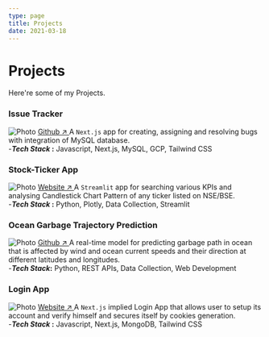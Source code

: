 ```yaml
---
type: page
title: Projects
date: 2021-03-18
---
```


# Projects

Here're some of my Projects.


### Issue Tracker

<Image
  src="/images/issue-tracker.png"
  alt="Photo"
  width={1125}
  height={750}
  priority
  className="next-image"
/>
[Github ↗ ](https://github.com/dhruvsinghal7494/Issue-Tracker) A `Next.js` app for
creating, assigning and resolving bugs with integration of MySQL database.
<br /> -**_Tech Stack_ :** Javascript, Next.js, MySQL, GCP, Tailwind CSS

### Stock-Ticker App

<Image
  src="/images/stock.png"
  alt="Photo"
  width={1125}
  height={750}
  priority
  className="next-image"
/>
[Website ↗ ](https://stockapi.streamlit.app/) A `Streamlit` app for searching various
KPIs and analysing Candlestick Chart Pattern of any ticker listed on NSE/BSE.
<br /> -**_Tech Stack_ :** Python, Plotly, Data Collection, Streamlit

### Ocean Garbage Trajectory Prediction

<Image
  src="/images/garbage.jpg"
  alt="Photo"
  width={1125}
  height={750}
  priority
  className="next-image"
/>
[Github ↗ ](https://github.com/dhruvsinghal7494/ocean_garbage_trajectory) A real-time
model for predicting garbage path in ocean that is affected by wind and ocean current
speeds and their direction at different latitudes and longitudes.
<br /> -**_Tech Stack_:** Python, REST APIs, Data Collection, Web Development

### Login App

<Image
  src="/images/login.png"
  alt="Photo"
  width={1125}
  height={750}
  priority
  className="next-image"
/>
[Website ↗ ](https://next-three-pied.vercel.app/login) A `Next.js` implied Login
App that allows user to setup its account and verify himself and secures itself by
cookies generation.
<br /> -**_Tech Stack_ :** Javascript, Next.js, MongoDB, Tailwind CSS
